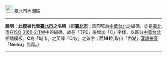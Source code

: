 [[File:flag of Taipei City.svg|25px|border|臺北市市徽]] [[臺北市]][[內湖區]]<noinclude>
----
'''說明：此模板代表[[臺北市]]之名稱'''（即'''[[臺北市]]'''；因'''TPE'''為[[中華台北]]之編碼，亦是[[臺北市]]在[[ISO 3166-2:TW]]中的編碼，故在「TPE」後增加「C」字樣，以區分[[中華台北]]相關模板。'''C'''為「城市」之英譯「City」之首字；而'''NH'''則取自「內湖」[[漢語拼音]]「'''Neihu'''」簡寫。）
----
{{Taipei City-all}}
[[Category:臺北市模板|{{PAGENAME}}]]
</noinclude>